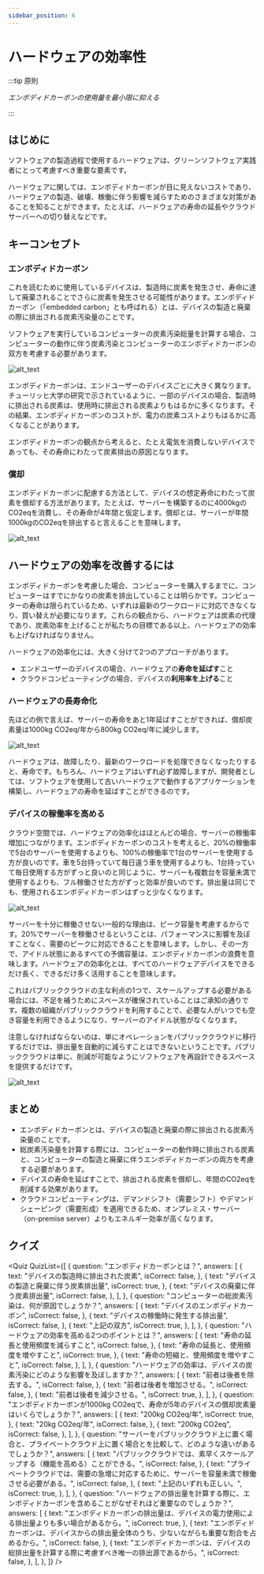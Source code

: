 ```yaml
---
sidebar_position: 6
---
```



# ハードウェアの効率性

:::tip 原則

_エンボディドカーボンの使用量を最小限に抑える_

:::

## はじめに

ソフトウェアの製造過程で使用するハードウェアは、グリーンソフトウェア実践者にとって考慮すべき重要な要素です。

ハードウェアに関しては、エンボディドカーボンが目に見えないコストであり、ハードウェアの製造、破壊、稼働に伴う影響を減らすためのさまざまな対策があることを知ることができます。たとえば、ハードウェアの寿命の延長やクラウドサーバーへの切り替えなどです。

## キーコンセプト

### エンボディドカーボン

これを読むために使用しているデバイスは、製造時に炭素を発生させ、寿命に達して廃棄されることでさらに炭素を発生させる可能性があります。エンボディドカーボン（「embedded carbon」とも呼ばれる）とは、デバイスの製造と廃棄の際に排出される炭素汚染量のことです。

ソフトウェアを実行しているコンピューターの炭素汚染総量を計算する場合、コンピューターの動作に伴う炭素汚染とコンピューターのエンボディドカーボンの双方を考慮する必要があります。

![alt_text](./images/17_embodioed_carbon_J.png "image_tooltip")

エンボディドカーボンは、エンドユーザーのデバイスごとに大きく異なります。チューリッヒ大学の研究で示されているように、一部のデバイスの場合、製造時に排出される炭素は、使用時に排出される炭素よりもはるかに多くなります。その結果、エンボディドカーボンのコストが、電力の炭素コストよりもはるかに高くなることがあります。

エンボディドカーボンの観点から考えると、たとえ電気を消費しないデバイスであっても、その寿命にわたって炭素排出の原因となります。

### 償却

エンボディドカーボンに配慮する方法として、デバイスの想定寿命にわたって炭素を償却する方法があります。たとえば、サーバーを構築するのに4000kgのCO2eqを消費し、その寿命が4年間と仮定します。償却とは、サーバーが年間1000kgのCO2eqを排出すると言えることを意味します。

![alt_text](./images/18_amortization_J.png "image_tooltip")

## ハードウェアの効率を改善するには

エンボディドカーボンを考慮した場合、コンピューターを購入するまでに、コンピューターはすでにかなりの炭素を排出していることは明らかです。コンピューターの寿命は限られているため、いずれは最新のワークロードに対応できなくなり、買い替えが必要になります。これらの観点から、ハードウェアは炭素の代理であり、炭素効率を上げることが私たちの目標である以上、ハードウェアの効率も上げなければなりません。

ハードウェアの効率化には、大きく分けて2つのアプローチがあります。

- エンドユーザーのデバイスの場合、ハードウェアの**寿命を延ばす**こと
- クラウドコンピューティングの場合、デバイスの**利用率を上げる**こと

### ハードウェアの長寿命化

先ほどの例で言えば、サーバーの寿命をあと1年延ばすことができれば、償却炭素量は1000kg CO2eq/年から800kg CO2eq/年に減少します。

![alt_text](./images/19_lifespan_J.png "image_tooltip")

ハードウェアは、故障したり、最新のワークロードを処理できなくなったりすると、寿命です。もちろん、ハードウェアはいずれ必ず故障しますが、開発者としては、ソフトウェアを使用して古いハードウェアで動作するアプリケーションを構築し、ハードウェアの寿命を延ばすことができるのです。

### デバイスの稼働率を高める

クラウド空間では、ハードウェアの効率化はほとんどの場合、サーバーの稼働率増加につながります。エンボディドカーボンのコストを考えると、20%の稼働率で5台のサーバーを使用するよりも、100%の稼働率で1台のサーバーを使用する方が良いのです。車を5台持っていて毎日違う車を使用するよりも、1台持っていて毎日使用する方がずっと良いのと同じように、サーバーも複数台を容量未満で使用するよりも、フル稼働させた方がずっと効率が良いのです。排出量は同じでも、使用されるエンボディドカーボンはずっと少なくなります。

![alt_text](./images/20_increasing_utilization.png "image_tooltip")

サーバーを十分に稼働させない一般的な理由は、ピーク容量を考慮するからです。20%でサーバーを稼働させるということは、パフォーマンスに影響を及ぼすことなく、需要のピークに対応できることを意味します。しかし、その一方で、アイドル状態にあるすべての予備容量は、エンボディドカーボンの浪費を意味します。ハードウェアの効率化とは、すべてのハードウェアデバイスをできるだけ長く、できるだけ多く活用することを意味します。

これはパブリッククラウドの主な利点の1つで、スケールアップする必要がある場合には、不足を補うためにスペースが確保されていることはご承知の通りです。複数の組織がパブリッククラウドを利用することで、必要な人がいつでも空き容量を利用できるようになり、サーバーのアイドル状態がなくなります。

注意しなければならないのは、単にオペレーションをパブリッククラウドに移行するだけでは、排出量を自動的に減らすことはできないということです。パブリッククラウドは単に、削減が可能なようにソフトウェアを再設計できるスペースを提供するだけです。

![alt_text](./images/21_private_vs_public_cloud_J.png "image_tooltip")

## まとめ

- エンボディドカーボンとは、デバイスの製造と廃棄の際に排出される炭素汚染量のことです。
- 総炭素汚染量を計算する際には、コンピューターの動作時に排出される炭素と、コンピューターの製造と廃棄に伴うエンボディドカーボンの両方を考慮する必要があります。
- デバイスの寿命を延ばすことで、排出される炭素を償却し、年間のCO2eqを削減する効果があります。
- クラウドコンピューティングは、デマンドシフト（需要シフト）やデマンドシェーピング（需要形成）を適用できるため、オンプレミス・サーバー（on-premise server）よりもエネルギー効率が高くなります。

## クイズ

<Quiz
  QuizList={[
    {
      question: "エンボディドカーボンとは？",
      answers: [
        {
          text: "デバイスの製造時に排出された炭素",
          isCorrect: false,
        },
        {
          text: "デバイスの製造と廃棄に伴う炭素排出量",
          isCorrect: true,
        },
        {
          text: "デバイスの廃棄に伴う炭素排出量",
          isCorrect: false,
        },
      ],
    },
    {
      question: "コンピューターの総炭素汚染は、何が原因でしょうか？",
      answers: [
        {
          text: "デバイスのエンボディドカーボン",
          isCorrect: false,
        },
        {
          text: "デバイスの稼働時に発生する排出量",
          isCorrect: false,
        },
        {
          text: "上記の双方",
          isCorrect: true,
        },
      ],
    },
    {
      question:
        "ハードウェアの効率を高める2つのポイントとは？",
      answers: [
        {
          text: "寿命の延長と使用頻度を減らすこと",
          isCorrect: false,
        },
        {
          text: "寿命の延長と、使用頻度を増やすこと",
          isCorrect: true,
        },
        {
          text: "寿命の短縮と、使用頻度を増やすこと",
          isCorrect: false,
        },
      ],
    },
    {
      question:
        "ハードウェアの効率は、デバイスの炭素汚染にどのような影響を及ぼしますか？",
      answers: [
        {
          text: "前者は後者を除去する。",
          isCorrect: false,
        },
        {
          text: "前者は後者を増加させる。",
          isCorrect: false,
        },
        {
          text: "前者は後者を減少させる。",
          isCorrect: true,
        },
      ],
    },
    {
      question:
        "エンボディドカーボンが1000kg CO2eqで、寿命が5年のデバイスの償却炭素量はいくらでしょうか？",
      answers: [
        {
          text: "200kg CO2eq/年",
          isCorrect: true,
        },
        {
          text: "20kg CO2eq/年",
          isCorrect: false,
        },
        {
          text: "200kg CO2eq",
          isCorrect: false,
        },
      ],
    },
    {
      question:
        "サーバーをパブリッククラウド上に置く場合と、プライベートクラウド上に置く場合とを比較して、どのような違いがあるでしょうか？",
      answers: [
        {
          text: "パブリッククラウドでは、素早くスケールアップする（機能を高める）ことができる。",
          isCorrect: false,
        },
        {
          text: "プライベートクラウドでは、需要の急増に対応するために、サーバーを容量未満で稼働させる必要がある。",
          isCorrect: false,
        },
        {
          text: "上記のいずれも正しい。",
          isCorrect: true,
        },
      ],
    },
    {
      question:
        "ハードウェアの排出量を計算する際に、エンボディドカーボンを含めることがなぜそれほど重要なのでしょうか？",
      answers: [
        {
          text: "エンボディドカーボンの排出量は、デバイスの電力使用による排出量よりも多い場合があるから。",
          isCorrect: true,
        },
        {
          text: "エンボディドカーボンは、デバイスからの排出量全体のうち、少ないながらも重要な割合を占めるから。",
          isCorrect: false,
        },
        {
          text: "エンボディドカーボンは、デバイスの総排出量を計算する際に考慮すべき唯一の排出源であるから。",
          isCorrect: false,
        },
      ],
    },
  ]}
/>
